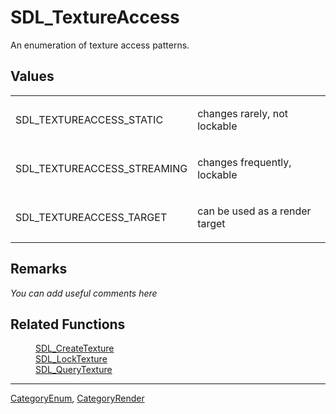 
= SDL_TextureAccess =
An enumeration of texture access patterns.


== Values ==
{|
|SDL_TEXTUREACCESS_STATIC
|changes rarely, not lockable
|-
|SDL_TEXTUREACCESS_STREAMING
|changes frequently, lockable
|-
|SDL_TEXTUREACCESS_TARGET
|can be used as a render target
|}

== Remarks ==
''You can add useful comments here''

== Related Functions ==
:[[SDL_CreateTexture]]
:[[SDL_LockTexture]]
:[[SDL_QueryTexture]]

----
[[CategoryEnum]], [[CategoryRender]]
